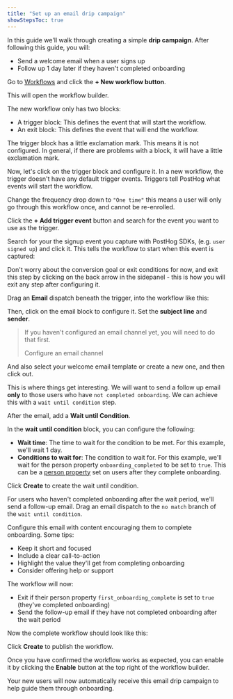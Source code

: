 ```yaml
---
title: "Set up an email drip campaign"
showStepsToc: true
---
```


<Beta />

In this guide we'll walk through creating a simple **drip campaign**. After following this guide, you will:
- Send a welcome email when a user signs up
- Follow up 1 day later if they haven't completed onboarding

<Steps>

<Step title="Create a workflow" badge="required">

Go to [Workflows](https://app.posthog.com/workflows) and click the **+ New workflow button**.  

<ProductScreenshot
    imageLight="https://res.cloudinary.com/dmukukwp6/image/upload/w_1600,c_limit,q_auto,f_auto/messaging_new_campaign_light_c1f7b79b46.png"
    imageDark="https://res.cloudinary.com/dmukukwp6/image/upload/w_1600,c_limit,q_auto,f_auto/messaging_new_campaign_dark_6a4ea06e58.png"
    classes="rounded"
    alt="Click the New Workflow button"
/>

This will open the workflow builder. 

The new workflow only has two blocks:
- A trigger block: This defines the event that will start the workflow.
- An exit block: This defines the event that will end the workflow.

<ProductScreenshot
    imageLight="https://res.cloudinary.com/dmukukwp6/image/upload/w_1600,c_limit,q_auto,f_auto/new_campaign_light_acfabde4ca.png"
    imageDark="https://res.cloudinary.com/dmukukwp6/image/upload/w_1600,c_limit,q_auto,f_auto/new_campaign_dark_8ed34dd06e.png"
    classes="rounded"
    alt="Fresh workflow with trigger block"
/>

The trigger block has a little exclamation mark. This means it is not configured. In general, if there are problems with a block, it will have a little exclamation mark.

</Step>

<Step title="Set the trigger" badge="required">

Now, let's click on the trigger block and configure it. In a new workflow, the trigger doesn't have any default trigger events. Triggers tell PostHog what events will start the workflow.

Change the frequency drop down to `"One time"` this means a user will only go through this workflow once, and cannot be re-enrolled.

<ProductScreenshot
    imageLight="https://res.cloudinary.com/dmukukwp6/image/upload/q_auto,f_auto/frequency_trigger_ff50a0016d.png"
    imageDark="https://res.cloudinary.com/dmukukwp6/image/upload/q_auto,f_auto/frequency_trigger_ff50a0016d.png"
    classes="rounded"
    alt="Trigger warning that event is required"
/>

Click the **+ Add trigger event** button and search for the event you want to use as the trigger. 

Search for your the signup event you capture with PostHog SDKs, (e.g. `user signed up`) and click it. This tells the workflow to start when this event is captured:

<ProductScreenshot
    imageLight="https://res.cloudinary.com/dmukukwp6/image/upload/c_crop,g_north,h_0.9,w_1.0/w_1600,c_limit,q_auto,f_auto/messaging_new_campaign_event_select_light_a08c890a53.png"
    imageDark="https://res.cloudinary.com/dmukukwp6/image/upload/c_crop,g_north,h_0.9,w_1.0/w_1600,c_limit,q_auto,f_auto/messaging_new_campaign_event_select_dark_be58972ba1.png"
    classes="rounded"
    alt="Trigger event configuration"
/>

Don't worry about the conversion goal or exit conditions for now, and exit this step by clicking on the back arrow in the sidepanel - this is how you will exit any step after configuring it.

<ProductScreenshot
    imageLight="https://res.cloudinary.com/dmukukwp6/image/upload/c_crop,h_0.3,w_0.4,x_0.25,y_0.13/messaging_new_campaign_event_select_light_a08c890a53.png"
    imageDark="https://res.cloudinary.com/dmukukwp6/image/upload/c_crop,h_0.3,w_0.4,x_0.25,y_0.13/w_1600,c_limit,q_auto,f_auto/messaging_new_campaign_event_select_dark_be58972ba1.png"
    classes="rounded"
    alt="Back arrow in sidepanel"
/>

</Step>

<Step title="Send the first email" badge="required">

Drag an **Email** dispatch beneath the trigger, into the workflow like this:
<ProductScreenshot
    imageLight="https://res.cloudinary.com/dmukukwp6/image/upload/w_1600,c_limit,q_auto,f_auto/new_email_light_98795f1414.png"
    imageDark="https://res.cloudinary.com/dmukukwp6/image/upload/w_1600,c_limit,q_auto,f_auto/new_email_dark_e2811207c7.png"
    classes="rounded"
    alt="Dragging email dispatch"
/>

Then, click on the email block to configure it. Set the **subject line** and **sender**.

<ProductScreenshot
    imageLight="https://res.cloudinary.com/dmukukwp6/image/upload/w_1600,c_limit,q_auto,f_auto/configure_email_template_light_ed7a551fec.png"
    imageDark="https://res.cloudinary.com/dmukukwp6/image/upload/w_1600,c_limit,q_auto,f_auto/configure_email_template_dark_a58f62c95f.png"
    classes="rounded"
    alt="Configure email template"
/>

> If you haven't configured an email channel yet, you will need to do that first.
> 
> <CallToAction className="mb-4" type="primary" to="/docs/workflows/configure-channels">
>   Configure an email channel
> </CallToAction>
> 

And also select your welcome email template or create a new one, and then click out.

<ProductScreenshot
    imageLight="https://res.cloudinary.com/dmukukwp6/image/upload/w_1600,c_limit,q_auto,f_auto/email_template_editor_811f405d88.png"
    imageDark="https://res.cloudinary.com/dmukukwp6/image/upload/w_1600,c_limit,q_auto,f_auto/email_template_editor_dark_24acb77e74.png"
    classes="rounded"
    alt="Email template selection"
/>

</Step>

<Step title="Wait until condition branch" badge="required">

This is where things get interesting. We will want to send a follow up email **only** to those users who have `not completed onboarding`. We can achieve this with a `wait until condition` step.

After the email, add a **Wait until Condition**.  

<ProductScreenshot
    imageLight="https://res.cloudinary.com/dmukukwp6/image/upload/w_1600,c_limit,q_auto,f_auto/us_posthog_com_project_198052_messaging_campaigns_new_workflow_mode_build_and_node_action_wait_until_condition_bf71d044_c8e3_439f_88ed_39144053dc6c_11e113cc7a.png"
    imageDark="https://res.cloudinary.com/dmukukwp6/image/upload/w_1600,c_limit,q_auto,f_auto/us_posthog_com_project_198052_messaging_campaigns_new_workflow_mode_build_and_node_action_wait_until_condition_bf71d044_c8e3_439f_88ed_39144053dc6c_1_0b01bed325.png"
    classes="rounded"
    alt="Adding wait until condition"
/>

In the **wait until condition** block, you can configure the following:
- **Wait time**: The time to wait for the condition to be met. For this example, we'll wait 1 day.
- **Conditions to wait for**: The condition to wait for. For this example, we'll wait for the person property `onboarding_completed` to be set to `true`. This can be a [person property](/docs/product-analytics/person-properties) set on users after they complete onboarding. 

Click **Create** to create the wait until condition.

</Step>

<Step title="Add follow up email" badge="required">

For users who haven't completed onboarding after the wait period, we'll send a follow-up email. Drag an email dispatch to the `no match` branch of the `wait until condition`.

<ProductScreenshot
    imageLight="https://res.cloudinary.com/dmukukwp6/image/upload/w_1600,c_limit,q_auto,f_auto/add_condition_email_light_e9e592cb19.png"
    imageDark="https://res.cloudinary.com/dmukukwp6/image/upload/w_1600,c_limit,q_auto,f_auto/add_condition_email_dark_0b6917818c.png"
    classes="rounded"
    alt="Adding follow up email"
/>

Configure this email with content encouraging them to complete onboarding. Some tips:

- Keep it short and focused
- Include a clear call-to-action
- Highlight the value they'll get from completing onboarding
- Consider offering help or support

The workflow will now:
- Exit if their person property `first_onboarding_complete` is set to `true` (they've completed onboarding)
- Send the follow-up email if they have not completed onboarding after the wait period

</Step>

<Step title="Review and launch" badge="required">

Now the complete workflow should look like this:

<ProductScreenshot
    imageLight="https://res.cloudinary.com/dmukukwp6/image/upload/w_2000,c_limit,q_auto,f_auto/email_drip_overview_light_a84567a8f9.png"
    imageDark="https://res.cloudinary.com/dmukukwp6/image/upload/w_2000,c_limit,q_auto,f_auto/email_drip_overview_dark_2bb57406d6.png"
    classes="rounded"
    alt="Complete drip campaign workflow"
/>

Click **Create** to publish the workflow. 

</Step>

<Step title="Enable the workflow" badge="required">

Once you have confirmed the workflow works as expected, you can enable it by clicking the **Enable** button at the top right of the workflow builder.

Your new users will now automatically receive this email drip campaign to help guide them through onboarding.

</Step>

</Steps>